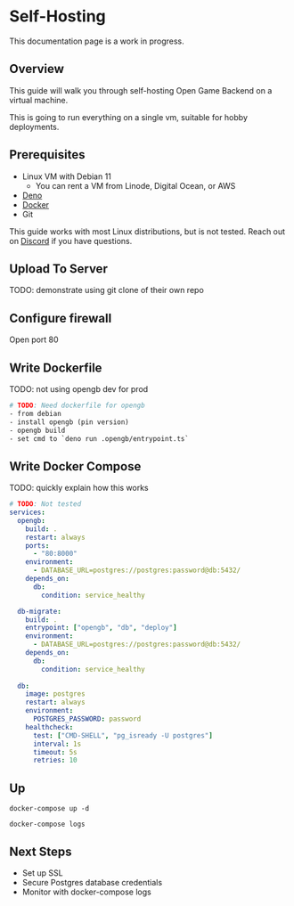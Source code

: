 # Self-Hosting

<Note>This documentation page is a work in progress.</Note>

## Overview

This guide will walk you through self-hosting Open Game Backend on a virtual machine.

This is going to run everything on a single vm, suitable for hobby deployments.

## Prerequisites

- Linux VM with Debian 11
    - You can rent a VM from Linode, Digital Ocean, or AWS
- [Deno](https://docs.deno.com/runtime/manual/getting_started/installation)
- [Docker](https://docs.docker.com/get-docker/)
- Git

<Info>This guide works with most Linux distributions, but is not tested. Reach out on [Discord](https://rivet.gg/discord) if you have questions.</Info>

## Upload To Server

TODO: demonstrate using git clone of their own repo

## Configure firewall

Open port 80

## Write Dockerfile

TODO: not using opengb dev for prod

```dockerfile
# TODO: Need dockerfile for opengb
- from debian
- install opengb (pin version)
- opengb build
- set cmd to `deno run .opengb/entrypoint.ts`
```

## Write Docker Compose

TODO: quickly explain how this works

```yaml docker-compose.yaml
# TODO: Not tested
services:
  opengb:
    build: .
    restart: always
    ports:
      - "80:8000"
    environment:
      - DATABASE_URL=postgres://postgres:password@db:5432/
    depends_on:
      db:
        condition: service_healthy

  db-migrate:
    build: .
    entrypoint: ["opengb", "db", "deploy"]
    environment:
      - DATABASE_URL=postgres://postgres:password@db:5432/
    depends_on:
      db:
        condition: service_healthy
 
  db:
    image: postgres
    restart: always
    environment:
      POSTGRES_PASSWORD: password
    healthcheck:
      test: ["CMD-SHELL", "pg_isready -U postgres"]
      interval: 1s
      timeout: 5s
      retries: 10
```

## Up

```
docker-compose up -d
```

```
docker-compose logs
```

## Next Steps

- Set up SSL
- Secure Postgres database credentials
- Monitor with docker-compose logs
